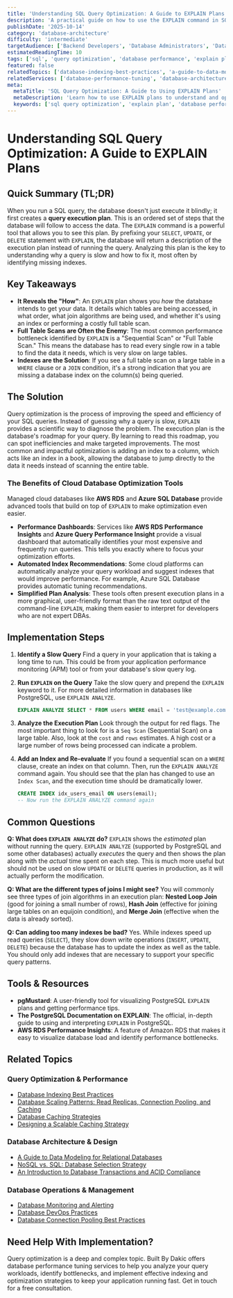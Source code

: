 ```yaml
---
title: 'Understanding SQL Query Optimization: A Guide to EXPLAIN Plans'
description: 'A practical guide on how to use the EXPLAIN command in SQL to analyze query execution plans, identify performance bottlenecks, and optimize your queries.'
publishDate: '2025-10-14'
category: 'database-architecture'
difficulty: 'intermediate'
targetAudience: ['Backend Developers', 'Database Administrators', 'Data Analysts']
estimatedReadingTime: 10
tags: ['sql', 'query optimization', 'database performance', 'explain plan', 'indexing']
featured: false
relatedTopics: ['database-indexing-best-practices', 'a-guide-to-data-modeling-for-relational-databases', 'database-scaling-patterns-read-replicas-connection-pooling-and-caching', 'nosql-vs-sql-database-selection-strategy', 'database-monitoring-alerting', 'database-caching-strategies', 'an-introduction-to-database-transactions-and-acid-compliance', 'database-devops-practices', 'database-connection-pooling-best-practices', 'designing-a-scalable-caching-strategy']
relatedServices: ['database-performance-tuning', 'database-architecture-consulting']
meta:
  metaTitle: 'SQL Query Optimization: A Guide to Using EXPLAIN Plans'
  metaDescription: 'Learn how to use EXPLAIN plans to understand and optimize your SQL queries. This guide covers how to read an execution plan and identify issues like full table scans.'
  keywords: ['sql query optimization', 'explain plan', 'database performance', 'sql tuning']
---
```


# Understanding SQL Query Optimization: A Guide to EXPLAIN Plans

## Quick Summary (TL;DR)

When you run a SQL query, the database doesn't just execute it blindly; it first creates a **query execution plan**. This is an ordered set of steps that the database will follow to access the data. The `EXPLAIN` command is a powerful tool that allows you to see this plan. By prefixing your `SELECT`, `UPDATE`, or `DELETE` statement with `EXPLAIN`, the database will return a description of the execution plan instead of running the query. Analyzing this plan is the key to understanding why a query is slow and how to fix it, most often by identifying missing indexes.

## Key Takeaways

- **It Reveals the "How"**: An `EXPLAIN` plan shows you _how_ the database intends to get your data. It details which tables are being accessed, in what order, what join algorithms are being used, and whether it's using an index or performing a costly full table scan.
- **Full Table Scans are Often the Enemy**: The most common performance bottleneck identified by `EXPLAIN` is a "Sequential Scan" or "Full Table Scan." This means the database has to read every single row in a table to find the data it needs, which is very slow on large tables.
- **Indexes are the Solution**: If you see a full table scan on a large table in a `WHERE` clause or a `JOIN` condition, it's a strong indication that you are missing a database index on the column(s) being queried.

## The Solution

Query optimization is the process of improving the speed and efficiency of your SQL queries. Instead of guessing why a query is slow, `EXPLAIN` provides a scientific way to diagnose the problem. The execution plan is the database's roadmap for your query. By learning to read this roadmap, you can spot inefficiencies and make targeted improvements. The most common and impactful optimization is adding an index to a column, which acts like an index in a book, allowing the database to jump directly to the data it needs instead of scanning the entire table.

### The Benefits of Cloud Database Optimization Tools

Managed cloud databases like **AWS RDS** and **Azure SQL Database** provide advanced tools that build on top of `EXPLAIN` to make optimization even easier.

- **Performance Dashboards**: Services like **AWS RDS Performance Insights** and **Azure Query Performance Insight** provide a visual dashboard that automatically identifies your most expensive and frequently run queries. This tells you exactly where to focus your optimization efforts.
- **Automated Index Recommendations**: Some cloud platforms can automatically analyze your query workload and suggest indexes that would improve performance. For example, Azure SQL Database provides automatic tuning recommendations.
- **Simplified Plan Analysis**: These tools often present execution plans in a more graphical, user-friendly format than the raw text output of the command-line `EXPLAIN`, making them easier to interpret for developers who are not expert DBAs.

## Implementation Steps

1.  **Identify a Slow Query**
    Find a query in your application that is taking a long time to run. This could be from your application performance monitoring (APM) tool or from your database's slow query log.

2.  **Run `EXPLAIN` on the Query**
    Take the slow query and prepend the `EXPLAIN` keyword to it. For more detailed information in databases like PostgreSQL, use `EXPLAIN ANALYZE`.

    ```sql
    EXPLAIN ANALYZE SELECT * FROM users WHERE email = 'test@example.com';
    ```

3.  **Analyze the Execution Plan**
    Look through the output for red flags. The most important thing to look for is a `Seq Scan` (Sequential Scan) on a large table. Also, look at the `cost` and `rows` estimates. A high cost or a large number of rows being processed can indicate a problem.

4.  **Add an Index and Re-evaluate**
    If you found a sequential scan on a `WHERE` clause, create an index on that column. Then, run the `EXPLAIN ANALYZE` command again. You should see that the plan has changed to use an `Index Scan`, and the execution time should be dramatically lower.

    ```sql
    CREATE INDEX idx_users_email ON users(email);
    -- Now run the EXPLAIN ANALYZE command again
    ```

## Common Questions

**Q: What does `EXPLAIN ANALYZE` do?**
`EXPLAIN` shows the _estimated_ plan without running the query. `EXPLAIN ANALYZE` (supported by PostgreSQL and some other databases) actually _executes_ the query and then shows the plan along with the _actual_ time spent on each step. This is much more useful but should not be used on slow `UPDATE` or `DELETE` queries in production, as it will actually perform the modification.

**Q: What are the different types of joins I might see?**
You will commonly see three types of join algorithms in an execution plan: **Nested Loop Join** (good for joining a small number of rows), **Hash Join** (effective for joining large tables on an equijoin condition), and **Merge Join** (effective when the data is already sorted).

**Q: Can adding too many indexes be bad?**
Yes. While indexes speed up read queries (`SELECT`), they slow down write operations (`INSERT`, `UPDATE`, `DELETE`) because the database has to update the index as well as the table. You should only add indexes that are necessary to support your specific query patterns.

## Tools & Resources

- **pgMustard**: A user-friendly tool for visualizing PostgreSQL `EXPLAIN` plans and getting performance tips.
- **The PostgreSQL Documentation on EXPLAIN**: The official, in-depth guide to using and interpreting `EXPLAIN` in PostgreSQL.
- **AWS RDS Performance Insights**: A feature of Amazon RDS that makes it easy to visualize database load and identify performance bottlenecks.

## Related Topics

### Query Optimization & Performance
- [Database Indexing Best Practices](/topics/database-indexing-best-practices)
- [Database Scaling Patterns: Read Replicas, Connection Pooling, and Caching](/topics/database-scaling-patterns-read-replicas-connection-pooling-and-caching)
- [Database Caching Strategies](/topics/database-caching-strategies)
- [Designing a Scalable Caching Strategy](/topics/designing-a-scalable-caching-strategy)

### Database Architecture & Design
- [A Guide to Data Modeling for Relational Databases](/topics/a-guide-to-data-modeling-for-relational-databases)
- [NoSQL vs. SQL: Database Selection Strategy](/topics/nosql-vs-sql-database-selection-strategy)
- [An Introduction to Database Transactions and ACID Compliance](/topics/an-introduction-to-database-transactions-and-acid-compliance)

### Database Operations & Management
- [Database Monitoring and Alerting](/topics/database-monitoring-alerting)
- [Database DevOps Practices](/topics/database-devops-practices)
- [Database Connection Pooling Best Practices](/topics/database-connection-pooling-best-practices)

## Need Help With Implementation?

Query optimization is a deep and complex topic. Built By Dakic offers database performance tuning services to help you analyze your query workloads, identify bottlenecks, and implement effective indexing and optimization strategies to keep your application running fast. Get in touch for a free consultation.

